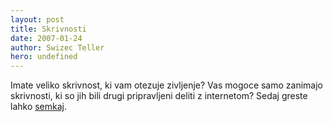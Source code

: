 ```yaml
---
layout: post
title: Skrivnosti
date: 2007-01-24
author: Swizec Teller
hero: undefined
---
```


Imate veliko skrivnost, ki vam otezuje zivljenje? Vas mogoce samo zanimajo skrivnosti, ki so jih bili drugi pripravljeni deliti z internetom? Sedaj greste lahko [semkaj](http://postsecret.blogspot.com/).
